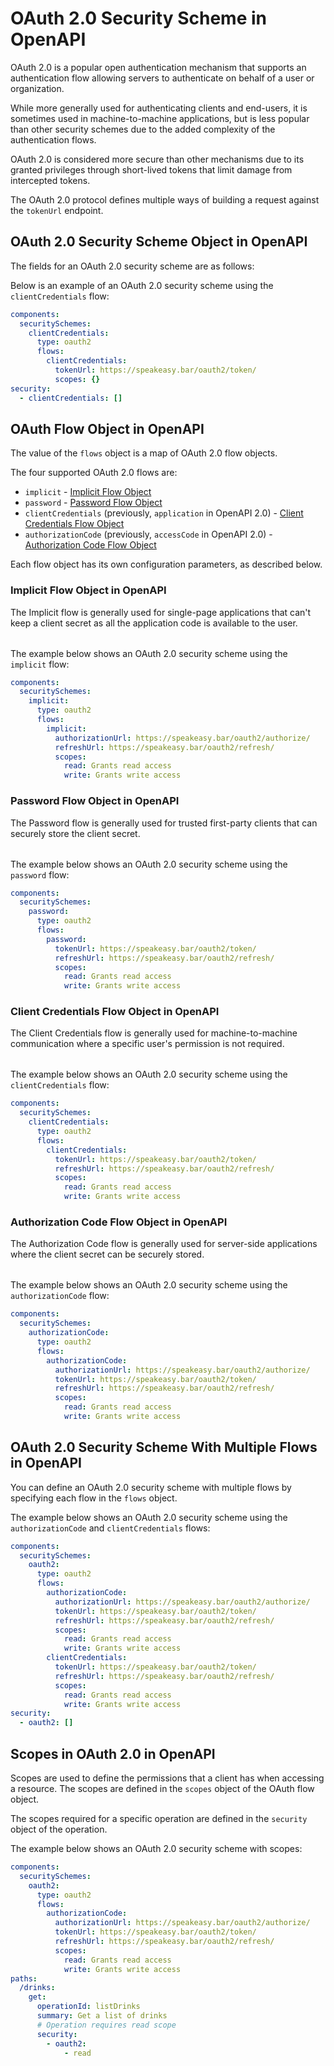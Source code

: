 
# OAuth 2.0 Security Scheme in OpenAPI

OAuth 2.0 is a popular open authentication mechanism that supports an authentication flow allowing servers to authenticate on behalf of a user or organization.

While more generally used for authenticating clients and end-users, it is sometimes used in machine-to-machine applications, but is less popular than other security schemes due to the added complexity of the authentication flows.

OAuth 2.0 is considered more secure than other mechanisms due to its granted privileges through short-lived tokens that limit damage from intercepted tokens.

The OAuth 2.0 protocol defines multiple ways of building a request against the `tokenUrl` endpoint.

## OAuth 2.0 Security Scheme Object in OpenAPI

The fields for an OAuth 2.0 security scheme are as follows:

<Table
  data={[
    { field: "`type`", type: "String", required: "✅", description: "`oauth2`" },
    { field: "`description`", type: "String", required: "", description: "Human-readable information. This may contain [CommonMark syntax](https://spec.commonmark.org/) to provide a rich description." },
    { field: "`flows`", type: "Map[{key}, [OAuth Flow Object](#oauth-flow-object)]", required: "✅", description: "An object containing configuration for the available OAuth 2.0 flows. Valid keys are `implicit`, `password`, `clientCredentials`, and `authorizationCode`." },
    { field: "`x-*`", type: "[Extensions](/openapi/extensions)", required: "", description: "Any number of extension fields can be added to the security scheme object to be used by tooling and vendors." }
  ]}
  columns={[
    { key: "field", header: "Field" },
    { key: "type", header: "Type" },
    { key: "required", header: "Required" },
    { key: "description", header: "Description" }
  ]}
/>

Below is an example of an OAuth 2.0 security scheme using the `clientCredentials` flow:

```yaml
components:
  securitySchemes:
    clientCredentials:
      type: oauth2
      flows:
        clientCredentials:
          tokenUrl: https://speakeasy.bar/oauth2/token/
          scopes: {}
security:
  - clientCredentials: []
```

## OAuth Flow Object in OpenAPI

The value of the `flows` object is a map of OAuth 2.0 flow objects.

The four supported OAuth 2.0 flows are:

- `implicit` - [Implicit Flow Object](#implicit-flow-object)
- `password` - [Password Flow Object](#password-flow-object)
- `clientCredentials` (previously, `application` in OpenAPI 2.0) - [Client Credentials Flow Object](#client-credentials-flow-object)
- `authorizationCode` (previously, `accessCode` in OpenAPI 2.0) - [Authorization Code Flow Object](#authorization-code-flow-object)

Each flow object has its own configuration parameters, as described below.

### Implicit Flow Object in OpenAPI

The Implicit flow is generally used for single-page applications that can't keep a client secret as all the application code is available to the user.

<Table
  data={[
    { field: "`authorizationUrl`", type: "String", required: "✅", description: "The authorization URL to be used for this flow." },
    { field: "`refreshUrl`", type: "String", required: "", description: "The URL to be used for refreshing the token. No refresh URL means the token is not refreshable." },
    { field: "`scopes`", type: "Map[String, String]", required: "✅", description: "The available scopes for the OAuth 2.0 flow, with a description for each scope. Although the specification requires this field, it can be an empty object." },
    { field: "`x-*`", type: "[Extensions](/openapi/extensions)", required: "", description: "Any number of extension fields can be added to an OAuth Flow object to be used by tooling and vendors to add additional metadata and functionality to the OpenAPI Specification." }
  ]}
  columns={[
    { key: "field", header: "Field" },
    { key: "type", header: "Type" },
    { key: "required", header: "Required" },
    { key: "description", header: "Description" }
  ]}
/>

The example below shows an OAuth 2.0 security scheme using the `implicit` flow:

```yaml
components:
  securitySchemes:
    implicit:
      type: oauth2
      flows:
        implicit:
          authorizationUrl: https://speakeasy.bar/oauth2/authorize/
          refreshUrl: https://speakeasy.bar/oauth2/refresh/
          scopes:
            read: Grants read access
            write: Grants write access
```

### Password Flow Object in OpenAPI

The Password flow is generally used for trusted first-party clients that can securely store the client secret.

<Table
  data={[
    { field: "`tokenUrl`", type: "String", required: "✅", description: "The token URL to be used for this flow." },
    { field: "`refreshUrl`", type: "String", required: "", description: "The URL to be used for refreshing the token. No refresh URL means the token is not refreshable." },
    { field: "`scopes`", type: "Map[String, String]", required: "✅", description: "The available scopes for the OAuth 2.0 flow, with a description for each scope. Although the specification requires this field, it can be an empty object." },
    { field: "`x-*`", type: "[Extensions](/openapi/extensions)", required: "", description: "Any number of extension fields can be added to an OAuth Flow object to be used by tooling and vendors to add additional metadata and functionality to the OpenAPI Specification." }
  ]}
  columns={[
    { key: "field", header: "Field" },
    { key: "type", header: "Type" },
    { key: "required", header: "Required" },
    { key: "description", header: "Description" }
  ]}
/>

The example below shows an OAuth 2.0 security scheme using the `password` flow:

```yaml
components:
  securitySchemes:
    password:
      type: oauth2
      flows:
        password:
          tokenUrl: https://speakeasy.bar/oauth2/token/
          refreshUrl: https://speakeasy.bar/oauth2/refresh/
          scopes:
            read: Grants read access
            write: Grants write access
```

### Client Credentials Flow Object in OpenAPI

The Client Credentials flow is generally used for machine-to-machine communication where a specific user's permission is not required.

<Table
  data={[
    { field: "`tokenUrl`", type: "String", required: "✅", description: "The token URL to be used for this flow." },
    { field: "`refreshUrl`", type: "String", required: "", description: "The URL to be used for refreshing the token. No refresh URL means the token is not refreshable." },
    { field: "`scopes`", type: "Map[String, String]", required: "✅", description: "The available scopes for the OAuth 2.0 flow, with a description for each scope. Although the specification requires this field, it can be an empty object." },
    { field: "`x-*`", type: "[Extensions](/openapi/extensions)", required: "", description: "Any number of extension fields can be added to an OAuth Flow object to be used by tooling and vendors to add additional metadata and functionality to the OpenAPI Specification." }
  ]}
  columns={[
    { key: "field", header: "Field" },
    { key: "type", header: "Type" },
    { key: "required", header: "Required" },
    { key: "description", header: "Description" }
  ]}
/>

The example below shows an OAuth 2.0 security scheme using the `clientCredentials` flow:

```yaml
components:
  securitySchemes:
    clientCredentials:
      type: oauth2
      flows:
        clientCredentials:
          tokenUrl: https://speakeasy.bar/oauth2/token/
          refreshUrl: https://speakeasy.bar/oauth2/refresh/
          scopes:
            read: Grants read access
            write: Grants write access
```

### Authorization Code Flow Object in OpenAPI

The Authorization Code flow is generally used for server-side applications where the client secret can be securely stored.

<Table
  data={[
    { field: "`authorizationUrl`", type: "String", required: "✅", description: "The authorization URL to be used for this flow." },
    { field: "`tokenUrl`", type: "String", required: "✅", description: "The token URL to be used for this flow." },
    { field: "`refreshUrl`", type: "String", required: "", description: "The URL to be used for refreshing the token. No refresh URL means the token is not refreshable." },
    { field: "`scopes`", type: "Map[String, String]", required: "✅", description: "The available scopes for the OAuth 2.0 flow, with a description for each scope. Although the specification requires this field, it can be an empty object." },
    { field: "`x-*`", type: "[Extensions](/openapi/extensions)", required: "", description: "Any number of extension fields can be added to an OAuth Flow object to be used by tooling and vendors to add additional metadata and functionality to the OpenAPI Specification." }
  ]}
  columns={[
    { key: "field", header: "Field" },
    { key: "type", header: "Type" },
    { key: "required", header: "Required" },
    { key: "description", header: "Description" }
  ]}
/>

The example below shows an OAuth 2.0 security scheme using the `authorizationCode` flow:

```yaml
components:
  securitySchemes:
    authorizationCode:
      type: oauth2
      flows:
        authorizationCode:
          authorizationUrl: https://speakeasy.bar/oauth2/authorize/
          tokenUrl: https://speakeasy.bar/oauth2/token/
          refreshUrl: https://speakeasy.bar/oauth2/refresh/
          scopes:
            read: Grants read access
            write: Grants write access
```

## OAuth 2.0 Security Scheme With Multiple Flows in OpenAPI

You can define an OAuth 2.0 security scheme with multiple flows by specifying each flow in the `flows` object.

The example below shows an OAuth 2.0 security scheme using the `authorizationCode` and `clientCredentials` flows:

```yaml
components:
  securitySchemes:
    oauth2:
      type: oauth2
      flows:
        authorizationCode:
          authorizationUrl: https://speakeasy.bar/oauth2/authorize/
          tokenUrl: https://speakeasy.bar/oauth2/token/
          refreshUrl: https://speakeasy.bar/oauth2/refresh/
          scopes:
            read: Grants read access
            write: Grants write access
        clientCredentials:
          tokenUrl: https://speakeasy.bar/oauth2/token/
          refreshUrl: https://speakeasy.bar/oauth2/refresh/
          scopes:
            read: Grants read access
            write: Grants write access
security:
  - oauth2: []
```

## Scopes in OAuth 2.0 in OpenAPI

Scopes are used to define the permissions that a client has when accessing a resource. The scopes are defined in the `scopes` object of the OAuth flow object.

The scopes required for a specific operation are defined in the `security` object of the operation.

The example below shows an OAuth 2.0 security scheme with scopes:

```yaml
components:
  securitySchemes:
    oauth2:
      type: oauth2
      flows:
        authorizationCode:
          authorizationUrl: https://speakeasy.bar/oauth2/authorize/
          tokenUrl: https://speakeasy.bar/oauth2/token/
          refreshUrl: https://speakeasy.bar/oauth2/refresh/
          scopes:
            read: Grants read access
            write: Grants write access
paths:
  /drinks:
    get:
      operationId: listDrinks
      summary: Get a list of drinks
      # Operation requires read scope
      security:
        - oauth2:
            - read
```
